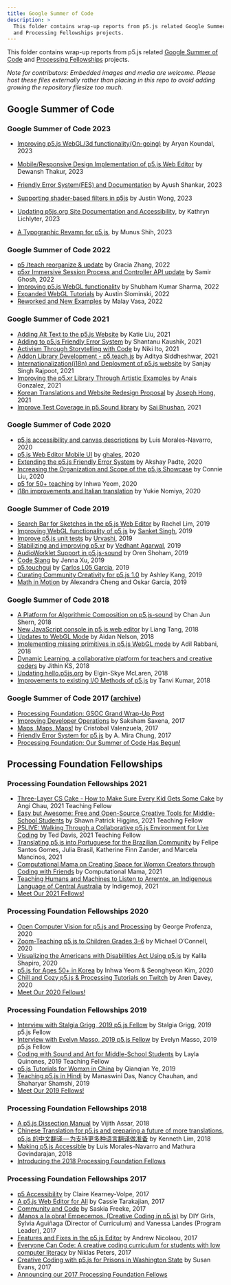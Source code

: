```yaml
---
title: Google Summer of Code
description: >
  This folder contains wrap-up reports from p5.js related Google Summer of Code 
  and Processing Fellowships projects.
---
```

This folder contains wrap-up reports from p5.js related [Google Summer of Code](https://summerofcode.withgoogle.com/organizations/4915113891463168/)  and [Processing Fellowships](https://processingfoundation.org/fellowships) projects.

*Note for contributors: Embedded images and media are welcome. Please host these files externally rather than placing in this repo to avoid adding growing the repository filesize too much.*

## Google Summer of Code

### Google Summer of Code 2023

* [Improving p5.js WebGL/3d functionality(On-going)](https://github.com/processing/p5.js/blob/main/contributor_docs/project_wrapups/aryan_koundal_gsoc_2023/) by Aryan Koundal, 2023

* [Mobile/Responsive Design Implementation of p5.js Web Editor](https://github.com/processing/p5.js/blob/main/contributor_docs/project_wrapups/dewansDT_gsoc_2023/) by Dewansh Thakur, 2023

* [Friendly Error System(FES) and Documentation](https://github.com/processing/p5.js/blob/main/contributor_docs/project_wrapups/ayush23dash_gsoc_2023/) by Ayush Shankar, 2023

* [Supporting shader-based filters in p5js](https://github.com/processing/p5.js/blob/main/contributor_docs/project_wrapups/wong_gsoc_2023/) by Justin Wong, 2023

* [Updating p5js.org Site Documentation and Accessibility](https://github.com/processing/p5.js/blob/main/contributor_docs/project_wrapups/lichlyter_gsoc_2023/), by Kathryn Lichlyter, 2023

* [A Typographic Revamp for p5.js](https://github.com/processing/p5.js/blob/main/contributor_docs/project_wrapups/munusshih_gsoc_2023/), by Munus Shih, 2023

### Google Summer of Code 2022

* [p5 /teach reorganize & update](https://github.com/processing/p5.js/blob/main/contributor_docs/project_wrapups/graciazhang_gsoc_2022/) by Gracia Zhang, 2022
* [p5xr Immersive Session Process and Controller API update](https://github.com/processing/p5.js/blob/main/contributor_docs/project_wrapups/smrghsh_gsoc_2022/) by Samir Ghosh, 2022
* [Improving p5.js WebGL functionality](https://github.com/processing/p5.js/blob/main/contributor_docs/project_wrapups/shubham_sharma_gsoc_2022/) by Shubham Kumar Sharma, 2022
* [Expanded WebGL Tutorials](https://github.com/processing/p5.js/blob/main/contributor_docs/project_wrapups/slominski_gsoc_2022/) by Austin Slominski, 2022
* [Reworked and New Examples](https://github.com/processing/p5.js/blob/main/contributor_docs/project_wrapups/malayvasa_gsoc_2022/) by Malay Vasa, 2022

### Google Summer of Code 2021

* [Adding Alt Text to the p5.js Website](https://github.com/processing/p5.js/blob/main/contributor_docs/project_wrapups/katiejliu_gsoc_2021/) by Katie Liu, 2021
* [Adding to p5.js Friendly Error System](https://github.com/processing/p5.js/blob/main/contributor_docs/project_wrapups/shantanuKaushik_gsoc_2021/) by Shantanu Kaushik, 2021
* [Activism Through Storytelling with Code](https://github.com/processing/p5.js/blob/main/contributor_docs/project_wrapups/nikiito_gsoc_2021/) by Niki Ito, 2021
* [Addon Library Development - p5.teach.js](https://github.com/processing/p5.js/blob/main/contributor_docs/project_wrapups/aditya_gsoc_2021/) by Aditya Siddheshwar, 2021
* [Internationalization(i18n) and Deployment of p5.js website](https://github.com/processing/p5.js/blob/main/contributor_docs/project_wrapups/sanjay_singh_rajpoot_gsoc2020/) by Sanjay Singh Rajpoot, 2021
* [Improving the p5.xr Library Through Artistic Examples](https://github.com/processing/p5.js/blob/main/contributor_docs/project_wrapups/anaisgonzalez_gsoc_2021/) by Anais Gonzalez, 2021
* [Korean Translations and Website Redesign Proposal](https://github.com/processing/p5.js/blob/main/contributor_docs/project_wrapups/josephhong_gsoc_2021/) by [Joseph Hong](github.com/jhongover9000), 2021
* [Improve Test Coverage in p5.Sound library](https://github.com/processing/p5.js/blob/main/contributor_docs/project_wrapups/sai_bhushan_gsoc_2021/) by [Sai Bhushan](https://github.com/satyasaibhushan), 2021

### Google Summer of Code 2020

* [p5.js accessibility and canvas descriptions](https://github.com/processing/p5.js/blob/main/contributor_docs/project_wrapups/luismn_gsoc_2020/) by Luis Morales-Navarro, 2020
* [p5.js Web Editor Mobile UI](https://github.com/processing/p5.js/blob/main/contributor_docs/project_wrapups/ghalestrilo_gsoc_2020/) by [ghales](https://github.com/ghalestrilo), 2020
* [Extending the p5.js Friendly Error System](https://github.com/processing/p5.js/blob/main/contributor_docs/project_wrapups/akshaypadte_gsoc_2020/) by Akshay Padte, 2020
* [Increasing the Organization and Scope of the p5.js Showcase](https://github.com/processing/p5.js/blob/main/contributor_docs/project_wrapups/connieliu_gsoc_2020/) by Connie Liu, 2020
* [p5 for 50+ teaching](https://github.com/processing/p5.js/blob/main/contributor_docs/project_wrapups/inhwayeom_gsoc_2020/) by Inhwa Yeom, 2020
* [i18n improvements and Italian translation](https://github.com/processing/p5.js/blob/main/contributor_docs/project_wrapups/yukienomiya_gsoc_2020/) by Yukie Nomiya, 2020

### Google Summer of Code 2019

* [Search Bar for Sketches in the p5.js Web Editor](https://github.com/processing/p5.js/blob/main/contributor_docs/project_wrapups/rachellim_gsoc_2019/) by Rachel Lim, 2019
* [Improving WebGL functionality of p5.js](https://github.com/processing/p5.js/blob/main/contributor_docs/project_wrapups/sanket_gsoc_2019/) by [Sanket Singh](https://github.com/sanketsingh24), 2019
* [Improve p5.js unit tests](https://github.com/processing/p5.js/blob/main/contributor_docs/project_wrapups/urvashi_gsoc_2019/) by [Urvashi](https://github.com/ihsavru), 2019
* [Stabilizing and improving p5.xr](https://github.com/processing/p5.js/blob/main/contributor_docs/project_wrapups/vedhant_gsoc_2019/) by [Vedhant Agarwal](https://github.com/vedhant), 2019
* [AudioWorklet Support in p5.js-sound](https://github.com/processing/p5.js/blob/main/contributor_docs/project_wrapups/orenshoham_gsoc_2019/) by Oren Shoham, 2019
* [Code Slang](https://github.com/processing/p5.js/blob/main/contributor_docs/project_wrapups/xu_gsoc_2019/) by Jenna Xu, 2019
* [p5.touchgui](https://github.com/processing/p5.js/blob/main/contributor_docs/project_wrapups/L05_GSOC_2019/) by [Carlos L05 Garcia](https://github.com/L05), 2019
* [Curating Community Creativity for p5.js 1.0](https://github.com/processing/p5.js/blob/main/contributor_docs/project_wrapups/ashleykang_gsoc2019/) by Ashley Kang, 2019
* [Math in Motion](https://github.com/processing/p5.js/blob/main/contributor_docs/project_wrapups/acheng_ogarcia_gsoc_2019/) by Alexandra Cheng and Oskar Garcia, 2019

### Google Summer of Code 2018

* [A Platform for Algorithmic Composition on p5.js-sound](https://github.com/processing/p5.js/blob/main/contributor_docs/project_wrapups/junshern_gsoc_2018/) by Chan Jun Shern, 2018
* [New JavaScript console in p5.js web editor](https://github.com/processing/p5.js/blob/main/contributor_docs/project_wrapups/liang_gsoc_2018/) by Liang Tang, 2018
* [Updates to WebGL Mode](https://github.com/processing/p5.js/blob/main/contributor_docs/project_wrapups/aidannelson_gsoc_2018/) by Aidan Nelson, 2018
* [Implementing missing primitives in p5.js WebGL mode](https://github.com/processing/p5.js/blob/main/contributor_docs/project_wrapups/adilrabbani_gsoc_2018/) by Adil Rabbani, 2018
* [Dynamic Learning, a collaborative platform for teachers and creative coders](https://github.com/processing/p5.js/blob/main/contributor_docs/project_wrapups/jithinks_gsoc_2018/) by Jithin KS, 2018
* [Updating hello.p5js.org](https://github.com/processing/p5.js/blob/main/contributor_docs/project_wrapups/elginmclaren_gsoc_2018/) by Elgin-Skye McLaren, 2018
* [Improvements to existing I/O Methods of p5.js](https://github.com/processing/p5.js/blob/main/contributor_docs/project_wrapups/tanvi_gsoc_2018/) by Tanvi Kumar, 2018

### Google Summer of Code 2017 ([archive](https://summerofcode.withgoogle.com/archive/2017/organizations/5256745899261952/))

* [Processing Foundation: GSOC Grand Wrap-Up Post](https://medium.com/processing-foundation/2017-google-summer-of-code-grand-wrap-up-post-16680b1438db)
* [Improving Developer Operations](https://github.com/processing/p5.js/blob/main/contributor_docs/project_wrapups/sakshamsaxena_gsoc_2017/) by Saksham Saxena, 2017
* [Maps, Maps, Maps!](https://medium.com/processing-foundation/maps-maps-maps-f0914218c87b) by Cristobal Valenzuela, 2017
* [Friendly Error System for p5.js](https://medium.com/processing-foundation/2017-marks-the-processing-foundations-sixth-year-participating-in-google-summer-of-code-d365f62fc463) by A. Mira Chung, 2017
* [Processing Foundation: Our Summer of Code Has Begun!](https://medium.com/processing-foundation/our-summer-of-code-has-begun-dffc1bbddb7c)

## Processing Foundation Fellowships

### Processing Foundation Fellowships 2021

* [Three-Layer CS Cake - How to Make Sure Every Kid Gets Some Cake](https://medium.com/processing-foundation/three-layer-cs-cake-how-to-make-sure-every-kid-gets-some-cake-f7ee52e147f1) by Angi Chau, 2021 Teaching Fellow
* [Easy but Awesome: Free and Open-Source Creative Tools for Middle-School Students](https://medium.com/processing-foundation/easy-but-awesome-free-and-open-source-creative-tools-for-middle-school-students-89260eb3824d) by Shawn Patrick Higgins, 2021 Teaching Fellow
* [P5LIVE: Walking Through a Collaborative p5.js Environment for Live Coding](https://medium.com/processing-foundation/p5live-walking-through-a-collaborative-p5-js-environment-for-live-coding-bc39d95908c6) by Ted Davis, 2021 Teaching Fellow
* [Translating p5.js into Portuguese for the Brazilian Community](https://medium.com/processing-foundation/translating-p5-js-into-portuguese-for-the-brazilian-community-14b969e77ab1) by Felipe Santos Gomes, Julia Brasil, Katherine Finn Zander, and Marcela Mancinos, 2021
* [Computational Mama on Creating Space for Womxn Creators through Coding with Friends](https://medium.com/processing-foundation/ambika-joshi-on-creating-space-for-womxn-creators-through-coding-with-friends-805c00301e39) by Computational Mama, 2021
* [Teaching Humans and Machines to Listen to Arrernte, an Indigenous Language of Central Australia](https://medium.com/processing-foundation/teaching-humans-and-machines-to-listen-to-arrernte-an-indigenous-language-of-central-australia-90d86957132e) by Indigemoji, 2021
* [Meet Our 2021 Fellows!](https://medium.com/processing-foundation/meet-our-2021-fellows-c22084da8019)

### Processing Foundation Fellowships 2020

* [Open Computer Vision for p5.js and Processing](https://medium.com/processing-foundation/open-computer-vision-for-p5-js-and-processing-fb4490441705) by George Profenza, 2020
* [Zoom-Teaching p5.js to Children Grades 3–6](https://medium.com/processing-foundation/zoom-teaching-p5-js-to-children-grades-3-6-54a0955c0ba5) by Michael O’Connell, 2020
* [Visualizing the Americans with Disabilities Act Using p5.js](https://medium.com/processing-foundation/visualizing-the-americans-with-disabilities-act-using-p5-js-7853b9180b56) by Kalila Shapiro, 2020
* [p5.js for Ages 50+ in Korea](https://medium.com/processing-foundation/p5-js-for-ages-50-in-korea-50d47b5927fb) by Inhwa Yeom & Seonghyeon Kim, 2020
* [Chill and Cozy p5.js & Processing Tutorials on Twitch](https://medium.com/processing-foundation/chill-and-cozy-p5-js-processing-tutorials-on-twitch-c10f068d0a7f) by Aren Davey, 2020
* [Meet Our 2020 Fellows!](https://medium.com/processing-foundation/meet-our-2020-fellows-7a51034f6845)

### Processing Foundation Fellowships 2019

* [Interview with Stalgia Grigg, 2019 p5.js Fellow](https://medium.com/processing-foundation/interview-with-stalgia-grigg-2019-p5-js-fellow-6fc40252e0) by Stalgia Grigg, 2019 p5.js Fellow
* [Interview with Evelyn Masso, 2019 p5.js Fellow](https://medium.com/processing-foundation/interview-with-evelyn-masso-2019-p5-js-fellow-7ac6769704df) by Evelyn Masso, 2019 p5.js Fellow
* [Coding with Sound and Art for Middle-School Students](https://medium.com/processing-foundation/interview-with-2019-teaching-fellow-layla-quinones-3039f10ae761) by Layla Quinones, 2019 Teaching Fellow
* [p5.js Tutorials for Womxn in China](https://medium.com/processing-foundation/interview-with-2019-fellow-qianqian-ye-799c0115c295) by Qianqian Ye, 2019
* [Teaching p5.js in Hindi](https://medium.com/processing-foundation/interview-with-2019-fellows-manaswini-das-nancy-chauhan-and-shaharyar-shamshi-172127c2e277) by Manaswini Das, Nancy Chauhan, and Shaharyar Shamshi, 2019
* [Meet Our 2019 Fellows!](https://medium.com/processing-foundation/meet-our-2019-fellows-9f13d4e4a68a)

### Processing Foundation Fellowships 2018

* [A p5.js Dissection Manual](https://medium.com/processing-foundation/a-p5-js-dissection-manual-38959ff8522e) by Vijith Assar, 2018
* [Chinese Translation for p5.js and preparing a future of more translations](https://medium.com/processing-foundation/chinese-translation-for-p5-js-and-preparing-a-future-of-more-translations-b56843ea096e), [p5.js 的中文翻译 — 为支持更多种语言翻译做准备](https://medium.com/processing-foundation/p5-js-%E7%9A%84%E4%B8%AD%E6%96%87%E7%BF%BB%E8%AF%91-%E4%B8%BA%E6%94%AF%E6%8C%81%E6%9B%B4%E5%A4%9A%E7%A7%8D%E8%AF%AD%E8%A8%80%E7%BF%BB%E8%AF%91%E5%81%9A%E5%87%86%E5%A4%87-a0fa94da770f) by Kenneth Lim, 2018
* [Making p5.js Accessible](https://medium.com/processing-foundation/making-p5-js-accessible-e2ce366e05a0) by Luis Morales-Navarro and Mathura Govindarajan, 2018
* [Introducing the 2018 Processing Foundation Fellows](https://medium.com/processing-foundation/introducing-the-2018-processing-foundation-fellows-a16ae4e87f80)

### Processing Foundation Fellowships 2017

* [p5 Accessibility](https://medium.com/processing-foundation/p5-accessibility-115d84535fa8) by Claire Kearney-Volpe, 2017
* [A p5.js Web Editor for All](https://medium.com/processing-foundation/a-p5-js-web-editor-for-all-64aaa3f9d767) by Cassie Tarakajian, 2017
* [Community and Code](https://medium.com/processing-foundation/community-and-code-882b00e6ee32) by Saskia Freeke, 2017
* [¡Manos a la obra! Empecemos. (Creative Coding in p5.js)](https://medium.com/processing-foundation/manos-a-la-obra-empecemos-creative-coding-in-p5-js-a2bfe3e059ce) by DIY Girls, Sylvia Aguiñaga (Director of Curriculum) and Vanessa Landes (Program Leader), 2017
* [Features and Fixes in the p5.js Editor](https://medium.com/processing-foundation/features-and-fixes-in-the-p5-js-editor-722e4b56495e) by Andrew Nicolaou, 2017
* [Everyone Can Code: A creative coding curriculum for students with low computer literacy](https://medium.com/processing-foundation/anyone-can-code-a-creative-coding-curriculum-for-students-with-low-computer-literacy-69e121149abc) by Niklas Peters, 2017
* [Creative Coding with p5.js for Prisons in Washington State](https://medium.com/processing-foundation/creative-coding-with-p5-js-for-prisons-in-washington-state-3bd1d342d769) by Susan Evans, 2017
* [Announcing our 2017 Processing Foundation Fellows](https://medium.com/processing-foundation/announcing-our-2017-processing-foundation-fellows-8b9e7c8bd2f)
